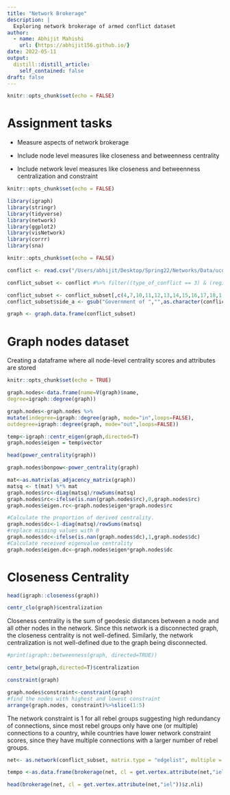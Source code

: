 ```yaml
---
title: "Network Brokerage"
description: |
  Exploring network brokerage of armed conflict dataset
author:
  - name: Abhijit Mahishi
    url: {https://abhijit156.github.io/}
date: 2022-05-11
output:
  distill::distill_article:
    self_contained: false
draft: false
---
```

```r
knitr::opts_chunk$set(echo = FALSE)
```
# Assignment tasks
-   Measure aspects of network brokerage

-   Include node level measures like closeness and betweenness centrality

-   Include network level measures like closeness and betweenness centralization and constraint


```r
knitr::opts_chunk$set(echo = FALSE)

library(igraph)
library(stringr)
library(tidyverse)
library(network)
library(ggplot2)
library(visNetwork)
library(corrr)
library(sna)

```

```r
knitr::opts_chunk$set(echo = FALSE)

conflict <- read.csv("/Users/abhijit/Desktop/Spring22/Networks/Data/ucdp-dyadic-211.csv", header=TRUE)

conflict_subset <- conflict #%>% filter((type_of_conflict == 3) & (region == 3))

conflict_subset <- conflict_subset[,c(4,7,10,11,12,13,14,15,16,17,18,1,2,3)]
conflict_subset$side_a <- gsub("Government of ","",as.character(conflict_subset$side_a))

graph <- graph.data.frame(conflict_subset)
```

# Graph nodes dataset 


Creating a dataframe where all node-level centrality scores and attributes are stored

```r
knitr::opts_chunk$set(echo = TRUE)

graph.nodes<-data.frame(name=V(graph)$name,
degree=igraph::degree(graph))

graph.nodes<-graph.nodes %>%
mutate(indegree=igraph::degree(graph, mode="in",loops=FALSE),
outdegree=igraph::degree(graph, mode="out",loops=FALSE))

temp<-igraph::centr_eigen(graph,directed=T)
graph.nodes$eigen = temp$vector

head(power_centrality(graph))

graph.nodes$bonpow<-power_centrality(graph)

mat<-as.matrix(as_adjacency_matrix(graph))
matsq <- t(mat) %*% mat
graph.nodes$rc<-diag(matsq)/rowSums(matsq)
graph.nodes$rc<-ifelse(is.nan(graph.nodes$rc),0,graph.nodes$rc)
graph.nodes$eigen.rc<-graph.nodes$eigen*graph.nodes$rc

#Calculate the proportion of derived centrality.
graph.nodes$dc<-1-diag(matsq)/rowSums(matsq)
#replace missing values with 0
graph.nodes$dc<-ifelse(is.nan(graph.nodes$dc),1,graph.nodes$dc)
#Calculate received eigenvalue centrality
graph.nodes$eigen.dc<-graph.nodes$eigen*graph.nodes$dc

```



# Closeness Centrality 
```r
head(igraph::closeness(graph))

centr_clo(graph)$centralization

```
Closeness centrality is the sum of geodesic distances between a node and all other nodes in the network. Since this network is a disconnected graph, the closeness centrality is not well-defined. Similarly, the network centralization is not well-defined due to the graph being disconnected. 

```r
#print(igraph::betweenness(graph, directed=TRUE))

centr_betw(graph,directed=T)$centralization

constraint(graph)

graph.nodes$constraint<-constraint(graph)
#find the nodes with highest and lowest constraint
arrange(graph.nodes, constraint)%>%slice(1:5)
```
The network constraint is 1 for all rebel groups suggesting high redundancy of connections, since most rebel groups only have one (or multiple) connections to a country, while countries have lower network constraint scores, since they have multiple connections with a larger number of rebel groups. 

```r
net<- as.network(conflict_subset, matrix.type = "edgelist", multiple = T)

tempo <-as.data.frame(brokerage(net, cl = get.vertex.attribute(net,"iel"))$z.nli)

head(brokerage(net, cl = get.vertex.attribute(net,"iel"))$z.nli)
```


